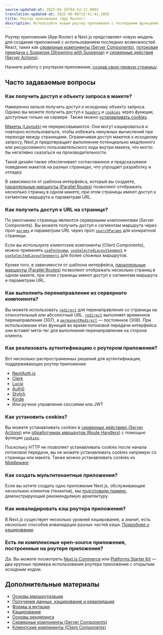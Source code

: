```yaml
---
source-updated-at: 2025-05-16T04:52:11.000Z
translation-updated-at: 2025-06-06T16:41:41.189Z
title: Роутер приложения (App Router)
description: Используйте новый роутер приложения с последними функциями Next.js и React, включая макеты (Layouts), серверные компоненты (Server Components), Suspense и другие.
---
```


Роутер приложения (App Router) в Next.js представляет новую модель для создания приложений с использованием последних возможностей React, таких как [серверные компоненты (Server Components)](/docs/app/building-your-application/rendering/server-components), [потоковая передача с Suspense (Streaming with Suspense)](/docs/app/building-your-application/routing/loading-ui-and-streaming#streaming-with-suspense) и [серверные действия (Server Actions)](/docs/app/building-your-application/data-fetching/server-actions-and-mutations).

Начните работу с роутером приложения, [создав свою первую страницу](/docs/app/building-your-application/routing/pages-and-layouts).

## Часто задаваемые вопросы

### Как получить доступ к объекту запроса в макете?

Намеренно нельзя получить доступ к исходному объекту запроса. Однако вы можете получить доступ к [`headers`](/docs/app/api-reference/functions/headers) и [`cookies`](/docs/app/api-reference/functions/cookies) через функции, доступные только на сервере. Также можно [устанавливать cookies](#how-can-i-set-cookies).

[Макеты (Layouts)](/docs/app/building-your-application/routing/pages-and-layouts#layouts) не перерисовываются. Они могут кэшироваться и повторно использоваться, чтобы избежать ненужных вычислений при переходе между страницами. Ограничивая доступ макетов к исходному запросу, Next.js предотвращает выполнение потенциально медленного или ресурсоемкого пользовательского кода внутри макета, что могло бы негативно сказаться на производительности.

Такой дизайн также обеспечивает согласованное и предсказуемое поведение макетов на разных страницах, что упрощает разработку и отладку.

В зависимости от шаблона интерфейса, который вы создаете, [параллельные маршруты (Parallel Routes)](/docs/app/building-your-application/routing/parallel-routes) позволяют отображать несколько страниц в одном макете, при этом страницы имеют доступ к сегментам маршрута и параметрам URL.

### Как получить доступ к URL на странице?

По умолчанию страницы являются серверными компонентами (Server Components). Вы можете получить доступ к сегментам маршрута через проп [`params`](/docs/app/api-reference/file-conventions/page#params-optional) и параметрам URL через проп [`searchParams`](/docs/app/api-reference/file-conventions/page#searchparams-optional) для конкретной страницы.

Если вы используете клиентские компоненты (Client Components), можно применять [`usePathname`](/docs/app/api-reference/functions/use-pathname), [`useSelectedLayoutSegment`](/docs/app/api-reference/functions/use-selected-layout-segment) и [`useSelectedLayoutSegments`](/docs/app/api-reference/functions/use-selected-layout-segments) для более сложных маршрутов.

Кроме того, в зависимости от шаблона интерфейса, [параллельные маршруты (Parallel Routes)](/docs/app/building-your-application/routing/parallel-routes) позволяют отображать несколько страниц в одном макете, при этом страницы имеют доступ к сегментам маршрута и параметрам URL.

### Как выполнить перенаправление из серверного компонента?

Вы можете использовать [`redirect`](/docs/app/api-reference/functions/redirect) для перенаправления со страницы на относительный или абсолютный URL. [`redirect`](/docs/app/api-reference/functions/redirect) выполняет временное перенаправление (307), а [`permanentRedirect`](/docs/app/api-reference/functions/permanentRedirect) — постоянное (308). При использовании этих функций во время потоковой передачи интерфейса они вставят мета-тег для выполнения перенаправления на стороне клиента.

### Как реализовать аутентификацию с роутером приложения?

Вот несколько распространенных решений для аутентификации, поддерживающих роутер приложения:

- [NextAuth.js](https://next-auth.js.org/configuration/nextjs#in-app-router)
- [Clerk](https://clerk.com/docs/quickstarts/nextjs)
- [Lucia](https://lucia-auth.com/getting-started/nextjs-app)
- [Auth0](https://github.com/auth0/nextjs-auth0#app-router)
- [Stytch](https://stytch.com/docs/example-apps/frontend/nextjs)
- [Kinde](https://kinde.com/docs/developer-tools/nextjs-sdk/)
- Или ручное управление сессиями или JWT

### Как установить cookies?

Вы можете устанавливать cookies в [серверных действиях (Server Actions)](/docs/app/building-your-application/data-fetching/server-actions-and-mutations#cookies) или [обработчиках маршрутов (Route Handlers)](/docs/app/building-your-application/routing/route-handlers) с помощью функции [`cookies`](/docs/app/api-reference/functions/cookies).

Поскольку HTTP не позволяет устанавливать cookies после начала потоковой передачи, вы не можете устанавливать cookies напрямую со страницы или макета. Также можно устанавливать cookies из [Middleware](/docs/app/building-your-application/routing/middleware#using-cookies).

### Как создать мультитенантные приложения?

Если вы хотите создать одно приложение Next.js, обслуживающее нескольких клиентов (тенантов), мы [подготовили пример](https://vercel.com/templates/next.js/platforms-starter-kit), демонстрирующий рекомендуемую архитектуру.

### Как инвалидировать кэш роутера приложения?

В Next.js существует несколько уровней кэширования, а значит, есть несколько способов инвалидации разных частей кэша. [Подробнее о кэшировании](/docs/app/building-your-application/caching).

### Есть ли комплексные open-source приложения, построенные на роутере приложения?

Да. Вы можете посмотреть [Next.js Commerce](https://vercel.com/templates/next.js/nextjs-commerce) или [Platforms Starter Kit](https://vercel.com/templates/next.js/platforms-starter-kit) — два крупных примера использования роутера приложения с открытым исходным кодом.

## Дополнительные материалы

- [Основы маршрутизации](/docs/app/building-your-application/routing)
- [Получение данных, кэширование и ревалидация](/docs/app/building-your-application/data-fetching/fetching-caching-and-revalidating)
- [Формы и мутации](/docs/app/building-your-application/data-fetching/server-actions-and-mutations)
- [Кэширование](/docs/app/building-your-application/caching)
- [Основы рендеринга](/docs/app/building-your-application/rendering)
- [Серверные компоненты (Server Components)](/docs/app/building-your-application/rendering/server-components)
- [Клиентские компоненты (Client Components)](/docs/app/building-your-application/rendering/client-components)